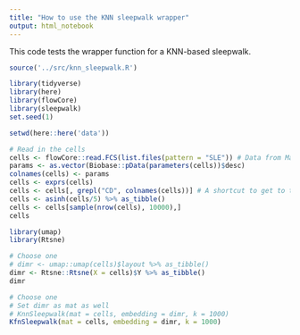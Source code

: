 ```yaml
---
title: "How to use the KNN sleepwalk wrapper"
output: html_notebook
---
```


This code tests the wrapper function for a KNN-based sleepwalk.

```r
source('../src/knn_sleepwalk.R')
```


```r
library(tidyverse)
library(here)
library(flowCore)
library(sleepwalk)
set.seed(1)

setwd(here::here('data'))

# Read in the cells
cells <- flowCore::read.FCS(list.files(pattern = "SLE")) # Data from Marie Burns
params <- as.vector(Biobase::pData(parameters(cells))$desc)
colnames(cells) <- params
cells <- exprs(cells) 
cells <- cells[, grepl("CD", colnames(cells))] # A shortcut to get to the surface markers we care about
cells <- asinh(cells/5) %>% as_tibble()
cells <- cells[sample(nrow(cells), 10000),]
cells
```

```r
library(umap)
library(Rtsne)

# Choose one
# dimr <- umap::umap(cells)$layout %>% as_tibble()
dimr <- Rtsne::Rtsne(X = cells)$Y %>% as_tibble()
dimr
```

```r
# Choose one
# Set dimr as mat as well
# KnnSleepwalk(mat = cells, embedding = dimr, k = 1000)
KfnSleepwalk(mat = cells, embedding = dimr, k = 1000)
```

